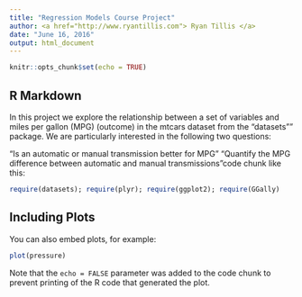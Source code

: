 ```yaml
---
title: "Regression Models Course Project"
author: <a href="http://www.ryantillis.com"> Ryan Tillis </a>
date: "June 16, 2016"
output: html_document
---
```


```r
knitr::opts_chunk$set(echo = TRUE)
```

## R Markdown

In this project we explore the relationship between a set of variables and miles per gallon (MPG) (outcome) in the mtcars dataset from the "datasets"" package. We are particularly interested in the following two questions:

“Is an automatic or manual transmission better for MPG”
"Quantify the MPG difference between automatic and manual transmissions"code chunk like this:

```r
require(datasets); require(plyr); require(ggplot2); require(GGally)
```

## Including Plots

You can also embed plots, for example:

```r
plot(pressure)
```

Note that the `echo = FALSE` parameter was added to the code chunk to prevent printing of the R code that generated the plot.
